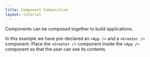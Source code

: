 ```yaml
---
title: Component Composition
layout: tutorial
---
```


Components can be composed together to build applications.

In this example we have pre-declared an `<App />` and a `<Greeter />` component. Place the `<Greeter />` component inside the `<App />` component so that the user can see its contents.

